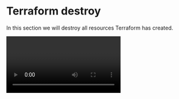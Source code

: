 # Terraform destroy

<Intro>In this section we will destroy all resources Terraform has created.</Intro>

<Video id="QUPUVdwszbo"/>

The terraform destroy command is a convenient way to destroy all remote objects managed by a particular Terraform configuration.

While you will typically not want to destroy long-lived objects in a production environment, Terraform is sometimes used to manage ephemeral infrastructure for development purposes, in which case you can use terraform destroy to conveniently clean up all of those temporary objects once you are finished with your work.

When running the `terraform destroy` command, Terraform will show you a preview of the resources it will destroy. 
This allows you to validate that the resources that will be destroyed are correct.

In the case of this module, we want to clean up the entire environment, so Terraform should destroy the Docker container and remove the Docker image from the system.

After running `terraform destroy` and approving the command, the `terraform-basics-vault` container should no longer be running and the `vault` image should no longer be present.

<Task id="terraform_destroy">
  Clean up the environment by running `terraform destroy`.
</Task>